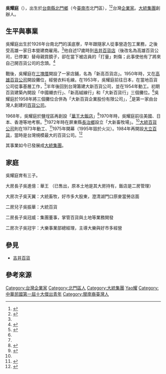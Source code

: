 {{Infobox Person
| name = 吳耀庭
| image = 
| caption = 
| birth_date = 1926年6月20日
| birth_place = {{TWN-JPN}}[[臺南州|臺南州]][[北門郡|北門郡]][[北門庄|北門庄]]<br>（今[[臺南市|臺南市]][[北門區|北門區]]）
| death_date = {{death date and age|2012|2|4|1926|6|20}}
| death_place = {{TWN}}
| 国籍 = {{JPN-EMP}}（1926年–1945年）<br> {{ROC}}（1945年–2012年）
| alma_mater = 
| occupation = [[大統集團|大統集團]]創辦人
| networth = 
| spouse =
| children = 3子
| website = 
| footnotes =
}}
'''吳耀庭'''（{{bd|1926年|6月20日|2012年|2月4日|catIdx=W吳}}），出生於[[台南縣|台南縣]][[北門區|北門鄉]]（今[[臺南市|臺南市]]北門區），<ref name="ud1">{{cite news|title=與貧困搏鬥出身的董事長|newspaper=經濟日報|date=1969-03-01}}</ref><ref>{{cite web|url=https://www.businesstoday.com.tw/article/category/80393/post/200412090022/%E8%B2%A7%E5%AF%92%E7%89%A7%E7%AB%A5%E7%9A%84%E7%99%BE%E8%B2%A8%E7%8E%8B%E5%9C%8B%20P.93|title=貧寒牧童的百貨王國|publisher=今周刊|accessdate=2021-06-08|date=2004-12-09|archive-date=2021-06-08|archive-url=https://web.archive.org/web/20210608155052/https://www.businesstoday.com.tw/article/category/80393/post/200412090022/%E8%B2%A7%E5%AF%92%E7%89%A7%E7%AB%A5%E7%9A%84%E7%99%BE%E8%B2%A8%E7%8E%8B%E5%9C%8B%20P.93|dead-url=no}}</ref>台灣[[企業家|企業家]]。[[大統集團|大統集團]]創辦人。

==生平與事業==
吳耀庭出生於1926年台南北門的溪底寮，早年跟隨家人從事營造包工業務，之後受高雄一家日本營建商雇用。<ref name="ud1"/>他自述17歲時到[[吉井百貨店|吉井百貨店]]（後改名為高雄百貨公司，已停業）替母親買鏡子，卻在當下被店員的「打量」刺傷；此事使他有了將來自己開百貨公司的念頭。<ref>{{cite book|title=台灣幸福百事|author=陳柔縉|year=2011|isbn=9789861371382}}</ref>

戰後，吳耀庭在[[三塊厝_(高雄市)|三塊厝]]開設了一家店鋪，名為「新高百貨店」。1950年時，又在[[高雄百貨公司|高雄百貨公司]]開設攤位，經營衣料毛線。在1953年，吳耀庭前往日本，在當地百貨公司從事基層工作，<ref name="ud2">{{cite news|title=出人頭地的 百貨業巨擘吳耀庭（一）|author=宋梅冬|date=1978-07-25|newspaper=經濟日報}}</ref>半年後回到台灣籌建大新百貨公司，並在1954年動工。初期百貨建築內開設「中國襯衣行」、「新高絨線行」和「大新百貨行」三個攤位。<ref name="ud1"/>吳耀庭於1958年將三個攤位合併為「大新百貨企業股份有限公司」，<ref name="ud1"/>是第一家由台灣人創建的[[百貨公司|百貨公司]]。

1968年，吳耀庭於鹽埕區再創設「[[華王大飯店|華王大飯店]]」<ref name="ud3">{{cite news|title=出人頭地的百貨業巨擘吳耀庭（二）|date=1978-07-26|newspaper=經濟日報}}</ref>1970年時，吳耀庭前往美國、日本、香港等地考察。<ref>{{cite news|title=吳耀庭考察美日返國|date=1970-05-16|newspaper=經濟日報}}</ref>1972年時在屏東縣[[長治鄉|長治鄉]]設立「大新畜牧場」。<ref name="ud3"/>[[大統百貨公司|大統百貨公司]]則在1973年動工、<ref name="ud4">{{cite news|title=出人頭地的百貨業巨擘吳耀庭（二）|date=1978-07-27|newspaper=經濟日報|author=宋梅冬}}</ref>1975年開幕（1995年毀於火災）。1984年再開設[[大立百貨|大立百貨]]，當時是台灣規模最大的百貨公司。<ref name="ud5">{{cite news|title=週日特寫 吳耀庭的百貨世界|date=1984-10-28|newspaper=經濟日報|author=黃淑麗}}</ref>

其事業如今已發展成[[大統集團|大統集團]]。

==家庭==
吳耀庭育有三子。

大房長子吳進億：華王 （已售出，原本土地是其大房持有，飯店是二房管理）

大房次子吳天翼：大統畜牧，好市多大股東，澄清湖門口原麥當勞店面

二房兒子吳振華：大統百貨

二房長子吳冠威：集團董事，掌管百貨與土地等業務開發

二房次子吳冠宇：大樂事業部總經理，主導大樂與好市多經營

==參見==
*[[吉井百貨|吉井百貨]]

==參考來源==
{{reflist}}

{{中華民國第一屆至第十屆十大傑出青年}}
{{Authority control}}

{{DEFAULTSORT:Wu吳}}
[[Category:台灣企業家|Category:台灣企業家]]
[[Category:北門區人|Category:北門區人]]
[[Category:大統集團|Category:大統集團]]
[[Category:吳姓|Yao耀]]
[[Category:中華民國第一屆十大傑出青年|Category:中華民國第一屆十大傑出青年]]
[[Category:閩南裔臺灣人|Category:閩南裔臺灣人]]